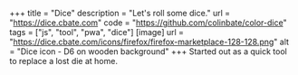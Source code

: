 +++
title = "Dice"
description = "Let's roll some dice."
url = "https://dice.cbate.com"
code = "https://github.com/colinbate/color-dice"
tags = ["js", "tool", "pwa", "dice"]
[image]
url = "https://dice.cbate.com/icons/firefox/firefox-marketplace-128-128.png"
alt = "Dice icon - D6 on wooden background"
+++
Started out as a quick tool to replace a lost die at home.